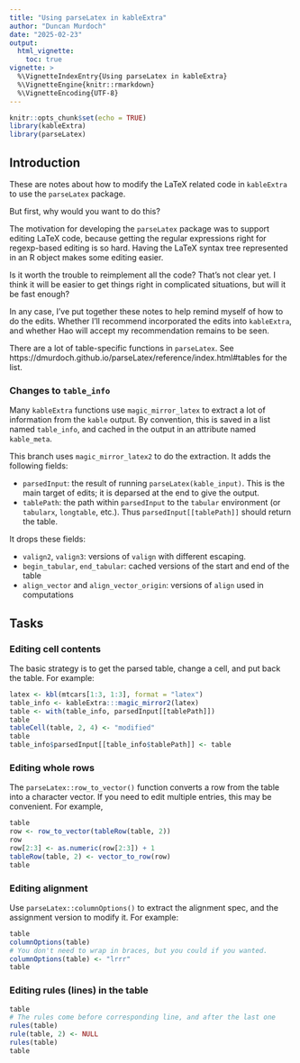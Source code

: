 ```yaml
---
title: "Using parseLatex in kableExtra"
author: "Duncan Murdoch"
date: "2025-02-23"
output: 
  html_vignette:
    toc: true
vignette: >
  %\VignetteIndexEntry{Using parseLatex in kableExtra}
  %\VignetteEngine{knitr::rmarkdown}
  %\VignetteEncoding{UTF-8}
---
```


```r
knitr::opts_chunk$set(echo = TRUE)
library(kableExtra)
library(parseLatex)
```

## Introduction

These are notes about how to modify the LaTeX related code in
`kableExtra` to use the `parseLatex` package.

But first, why would you want to do this?

The motivation for developing the `parseLatex` package was to
support editing LaTeX code, because getting the regular expressions
right for regexp-based editing is so hard.  Having the LaTeX syntax
tree represented in an R object makes some editing easier.

Is it worth the trouble to reimplement all the code?  That's not 
clear yet.  I think it will be easier to get things right in 
complicated situations, but will it be fast enough?  

In any case, I've put together these notes to help remind myself
of how to do the edits.  Whether I'll recommend incorporated the
edits into `kableExtra`, and whether Hao will accept my
recommendation remains to be seen.

There are a lot of table-specific functions in `parseLatex`.  See
https://dmurdoch.github.io/parseLatex/reference/index.html#tables for the list.


### Changes to `table_info`

Many `kableExtra` functions use `magic_mirror_latex` to 
extract a lot of information from
the `kable` output.  By convention, this is saved
in a list named `table_info`, and cached in the output in 
an attribute named `kable_meta`.

This branch uses `magic_mirror_latex2` to do the extraction.  It
adds the following fields:

- `parsedInput`:  the result of running `parseLatex(kable_input)`.
This is the main target of edits; it is deparsed at the end to
give the output.
- `tablePath`:  the path within `parsedInput` to the `tabular`
environment (or `tabularx`, `longtable`, etc.).  Thus `parsedInput[[tablePath]]` should return the table.

It drops these fields:

- `valign2`, `valign3`: versions of `valign` with different escaping.
- `begin_tabular`, `end_tabular`:  cached versions of the start 
and end of the table
- `align_vector` and `align_vector_origin`:  versions of `align`
used in computations

## Tasks

### Editing cell contents

The basic strategy is to get the parsed table, change a cell,
and put back the table.  For example:
```r
latex <- kbl(mtcars[1:3, 1:3], format = "latex")
table_info <- kableExtra:::magic_mirror2(latex)
table <- with(table_info, parsedInput[[tablePath]])
table
tableCell(table, 2, 4) <- "modified"
table
table_info$parsedInput[[table_info$tablePath]] <- table
```

### Editing whole rows

The `parseLatex::row_to_vector()` function converts a row from the
table into a character vector.  If you need to edit multiple
entries, this may be convenient.  For example,
```r
table
row <- row_to_vector(tableRow(table, 2))
row
row[2:3] <- as.numeric(row[2:3]) + 1
tableRow(table, 2) <- vector_to_row(row)
table
```

### Editing alignment

Use `parseLatex::columnOptions()` to extract the alignment
spec, and the assignment version to modify it.  For example:
```r
table
columnOptions(table)
# You don't need to wrap in braces, but you could if you wanted.
columnOptions(table) <- "lrrr"
table
```

### Editing rules (lines) in the table

```r
table
# The rules come before corresponding line, and after the last one
rules(table)
rule(table, 2) <- NULL
rules(table)
table
```
